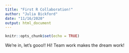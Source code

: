 ```yaml
---
title: "First R Collaboration!"
author: "Julia Bickford"
date: "11/16/2020"
output: html_document
---
```


```r
knitr::opts_chunk$set(echo = TRUE)
```
We're in, let's gooo!!
Hi! Team work makes the dream work! 

